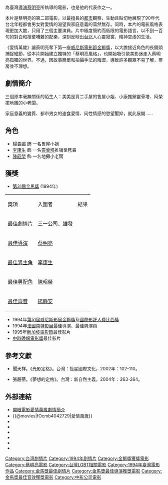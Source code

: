 {{Infobox_Film |
  name           = 愛情萬歲 |
  original_name  = ''{{lang|fr|Vive l'Amour}}'' |
  image          = Vive L'Amour.jpg|
  starring       = [[李康生|李康生]]<br />[[陳昭榮|陳昭榮]]<br>[[楊貴媚|楊貴媚]]|
  director       = [[蔡明亮|蔡明亮]] |
  writer         = 蔡明亮<br>蔡逸君<br>楊碧瑩|
  producer_2     = [[徐立功|徐立功]]|
  distributor    = [[雄發電影公司|雄發電影公司]]、[[三一股份公司|三一股份公司]]<br>[[Strand_Releasing|Strand Releasing]] <small>([[美國|美國]])</small> |
  music          = |
  cinematography = 廖本榕、林銘國 |
  released       = {{film date|1994|9|2|[[威尼斯影展|威尼斯影展]]|1994|9|17|臺灣|1995|4|5|法國}}|
  runtime        = 118分鐘<br>120分鐘<small>（阿根廷）</small>|
  country        = {{台灣電影產地}}|
  language       = 華語|
  budget         = 新台幣12,000,000元|
  awards         = |
  imdb_id        = tt0109066 |
}}
{{engname|《愛情萬歲》|''Vive l'Amour''}}為臺灣[[導演|導演]][[蔡明亮|蔡明亮]]所執導的電影，也是他的代表作之一。

本片是蔡明亮的第二部電影，以最擅長的[[都市|都市]]觀察，生動且貼切地展現了90年代台北年輕都會男女對愛情的渴望與家庭意義的蕩然無存。同時，本片的電影風格表現更加大膽，只用了三個主要演員。片中極度簡約而低限的電影語言，以不到一百句的對白和捨棄嘈雜的配樂，深刻反映出[[台北|台北]]人心靈寂寞、精神空虛的生活。

《愛情萬歲》讓蔡明亮奪下第一座[[威尼斯影展|威尼斯電影節]][[金獅獎|金獅獎]]，以大膽接近角色的長鏡頭捕捉細節，從本片開始建立獨特的「蔡明亮風格」，也開始吸引歐美影迷走入蔡明亮孤獨的世界。不過，因故事簡單和拍攝手法的晦澀，導致許多觀眾不易了解，票房並不理想。

==劇情簡介==

三個原本毫無關係的陌生人：美美是賣二手屋的售屋小姐、小康推銷靈骨塔、阿榮擺地攤的小老闆。

家庭意義的變質、都市男女的速食愛情、同性情感的慾望壓抑，就此展開……

== 角色 ==
*[[楊貴媚|楊貴媚]] 飾 一名售屋小姐
*[[李康生|李康生]] 飾 一名[[靈骨塔|靈骨塔]]推销業務員
*[[陳昭榮|陳昭榮]] 飾 一名地攤小老闆

==獲獎==
*[[第31届金馬獎|第31届金馬獎]] (1994年)
{| class="wikitable"
|-align=center
|獎項
|入圍者
|結果
|-align=center
|[[金馬獎最佳劇情片|最佳劇情片]]
|三一公司、雄發
|{{won}}
|-align=center
|[[金馬獎最佳導演|最佳導演]]
|[[蔡明亮|蔡明亮]]
|{{won}}
|-align=center
|[[金馬獎最佳男主角|最佳男主角]]
|[[李康生|李康生]]
|{{nom}}
|-align=center
|[[金馬獎最佳男配角|最佳男配角]]
|[[陳昭榮|陳昭榮]]
|{{nom}}
|-align=center
|[[金馬獎最佳音效|最佳錄音]]
|[[楊靜安|楊靜安]]
|{{won}}
|}
*1994年[[第51屆威尼斯影展|第51屆威尼斯影展]][[金獅獎|金獅獎]]及[[國際影評人費比西獎|國際影評人費比西獎]]
*1994年[[法國|法國]][[南特影展|南特影展]]最佳導演、最佳男演員
*1995年[[新加坡電影節|新加坡電影節]]最佳影片
*[[中時晚報電影獎|中時晚報電影獎]]最佳影片

== 參考文獻 ==
*聞天祥。《光影定格》。台灣：恆星國際文化，2002年：102-110。

*張靚蓓。《夢想的定格》。台灣：新自然主義，2004年：263-264。

==外部連結==
*[http://app.atmovies.com.tw/movie/movie.cfm?action=filmdata&film_id=fOcmb4042729 開眼電影愛情萬歲劇情簡介] {{Wayback|url=http://app.atmovies.com.tw/movie/movie.cfm?action=filmdata&film_id=fOcmb4042729 |date=20080506180456 }}
*{{@movies|fOcmb4042729|愛情萬歲}}
*{{douban|title=愛情萬歲}}
*{{Mtime|10107|愛情萬歲}}
*{{Amg movie|133877|愛情萬歲}}
*{{rotten-tomatoes|vive-lamour|愛情萬歲}}
*{{hkmdb title|12532|愛情萬歲}}
*{{imdb title|0109066|愛情萬歲}}

{{蔡明亮電影作品}}
{{金馬獎最佳劇情片|第31屆}}
{{金獅獎得獎作品}}
{{影史百大華語電影}}
{{DEFAULTSORT:AI}}
{{Portal bar|台灣|LGBT|電影}}
[[Category:台湾劇情片|Category:台湾劇情片]]
[[Category:1994年剧情片|Category:1994年剧情片]]
[[Category:金獅獎獲獎電影|Category:金獅獎獲獎電影]]
[[Category:蔡明亮電影|Category:蔡明亮電影]]
[[Category:台灣LGBT相關電影|Category:台灣LGBT相關電影]]
[[Category:1994年臺灣電影作品|Category:1994年臺灣電影作品]]
[[Category:金馬獎最佳劇情片|Category:金馬獎最佳劇情片]]
[[Category:金馬獎最佳導演獲獎電影|Category:金馬獎最佳導演獲獎電影]]
[[Category:金馬獎最佳音效獲獎電影|Category:金馬獎最佳音效獲獎電影]]
[[Category:中影公司電影|Category:中影公司電影]]